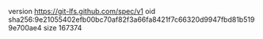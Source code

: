 version https://git-lfs.github.com/spec/v1
oid sha256:9e21055402efb00bc70af82f3a66fa8421f7c66320d9947fbd81b5199e700ae4
size 167374
